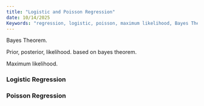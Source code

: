 ```yaml
---
title: "Logistic and Poisson Regression"
date: 10/14/2025
Keywords: "regression, logistic, poisson, maximum likelihood, Bayes Theorem"
---
```


Bayes Theorem.

Prior, posterior, likelihood. based on bayes theorem.

Maximum likelihood.

### Logistic Regression 

### Poisson Regression 

### 
